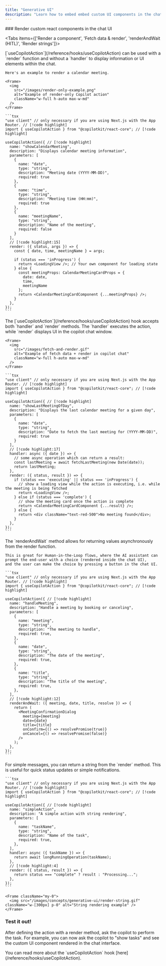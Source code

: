 ```yaml
---
title: "Generative UI"
description: "Learn how to embed embed custom UI components in the chat window."
---
```


<Steps>


<Step>
### Render custom react components in the chat UI


<Tabs items={['Render a component', 'Fetch data & render', 'renderAndWait (HITL)', 'Render strings']}>

  <Tab value="Render a component">
    [`useCopilotAction`](/reference/hooks/useCopilotAction) can be used with a `render` function and without a `handler` to display information or UI elements within the chat.
    
    Here's an example to render a calendar meeting.

    <Frame>
      <img
        src="/images/render-only-example.png"
        alt="Example of render-only Copilot action"
        className="w-full h-auto max-w-md"
      />
    </Frame>

    ```tsx
    "use client" // only necessary if you are using Next.js with the App Router. // [!code highlight]
    import { useCopilotAction } from "@copilotkit/react-core"; // [!code highlight]

    useCopilotAction({ // [!code highlight]
      name: "showCalendarMeeting",
      description: "Displays calendar meeting information",
      parameters: [
        {
          name: "date",
          type: "string",
          description: "Meeting date (YYYY-MM-DD)",
          required: true
        },
        {
          name: "time",
          type: "string",
          description: "Meeting time (HH:mm)",
          required: true
        },
        {
          name: "meetingName",
          type: "string",
          description: "Name of the meeting",
          required: false
        }
      ],
      // [!code highlight:15]  
      render: ({ status, args }) => {  
        const { date, time, meetingName } = args;

        if (status === 'inProgress') {
          return <LoadingView />; // Your own component for loading state
        } else {
          const meetingProps: CalendarMeetingCardProps = {
            date: date,
            time,
            meetingName
          };
          return <CalendarMeetingCardComponent {...meetingProps} />;
        }
      },
    });
    ```

  </Tab>

  <Tab value="Fetch data & render">
    The [`useCopilotAction`](/reference/hooks/useCopilotAction) hook accepts both `handler` and `render` methods. The `handler` executes the action, while `render` displays UI in the copilot chat window.

    <Frame>
      <img
        src="/images/fetch-and-render.gif"
        alt="Example of fetch data + render in copilot chat"
        className="w-full h-auto max-w-md"
      />
    </Frame>

    ```tsx
    "use client" // only necessary if you are using Next.js with the App Router. // [!code highlight]
    import { useCopilotAction } from "@copilotkit/react-core"; // [!code highlight]

    useCopilotAction({ // [!code highlight]
      name: "showLastMeetingOfDay",
      description: "Displays the last calendar meeting for a given day",
      parameters: [
        {
          name: "date",
          type: "string",
          description: "Date to fetch the last meeting for (YYYY-MM-DD)",
          required: true
        }
      ],
      // [!code highlight:17]
      handler: async ({ date }) => {
        // some async operation which can return a result:
        const lastMeeting = await fetchLastMeeting(new Date(date));
        return lastMeeting;
      },
      render: ({ status, result }) => {
        if (status === 'executing' || status === 'inProgress') {
          // show a loading view while the action is executing, i.e. while the meeting is being fetched
          return <LoadingView />;
        } else if (status === 'complete') {
          // show the meeting card once the action is complete
          return <CalendarMeetingCardComponent {...result} />;
        } else {
          return <div className="text-red-500">No meeting found</div>;
        }
      },
    });
    ```

  </Tab>

  <Tab value="renderAndWait (HITL)">
    The `renderAndWait` method allows for returning values asynchronously from the render function.

    This is great for Human-in-the-Loop flows, where the AI assistant can prompt the end-user with a choice (rendered inside the chat UI),
    and the user can make the choice by pressing a button in the chat UI.

    ```tsx
    "use client" // only necessary if you are using Next.js with the App Router. // [!code highlight]
    import { useCopilotAction } from "@copilotkit/react-core"; // [!code highlight]

    useCopilotAction({ // [!code highlight]
      name: "handleMeeting",
      description: "Handle a meeting by booking or canceling",
      parameters: [
        {
          name: "meeting",
          type: "string",
          description: "The meeting to handle",
          required: true,
        },
        {
          name: "date",
          type: "string",
          description: "The date of the meeting",
          required: true,
        },
        {
          name: "title",
          type: "string",
          description: "The title of the meeting",
          required: true,
        },
      ],
      // [!code highlight:12]
      renderAndWait: ({ meeting, date, title, resolve }) => {
        return (
          <MeetingConfirmationDialog
            meeting={meeting}
            date={date}
            title={title}
            onConfirm={() => resolvePromise(true)}
            onCancel={() => resolvePromise(false)}
          />
        );
      },
    });
    ```

  </Tab>

  <Tab value="Render strings">
    For simple messages, you can return a string from the `render` method. This is useful for quick status updates or simple notifications.

    ```tsx
    "use client" // only necessary if you are using Next.js with the App Router. // [!code highlight]
    import { useCopilotAction } from "@copilotkit/react-core"; // [!code highlight]

    useCopilotAction({ // [!code highlight]
      name: "simpleAction",
      description: "A simple action with string rendering",
      parameters: [
        {
          name: "taskName",
          type: "string",
          description: "Name of the task",
          required: true,
        },
      ],
      handler: async ({ taskName }) => {
        return await longRunningOperation(taskName);
      },
      // [!code highlight:4]
      render: ({ status, result }) => {
        return status === "complete" ? result : "Processing...";
      },
    });
    ```

    <Frame className="my-0">
      <img src="/images/concepts/generative-ui/render-string.gif" className="w-[300px] p-0" alt="String rendering example" />
    </Frame>

  </Tab>
</Tabs>
</Step>

<Step>
  <UseClientCalloutSnippet components={props.components} />
</Step>


<Step>

### Test it out!

After defining the action with a render method, ask the copilot to perform the task. For example, you can now ask the copilot to "show tasks" and see the custom UI component rendered in the chat interface.

<Callout type="info">
You can read more about the `useCopilotAction` hook [here](/reference/hooks/useCopilotAction).
</Callout>

</Step>
</Steps>
